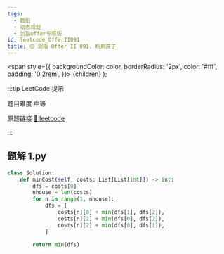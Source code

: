 ```yaml
---
tags:
  - 数组
  - 动态规划
  - 剑指offer专项版
id: leetcode_OfferII091
title: 🟡 剑指 Offer II 091. 粉刷房子
---
```


  <span
    style={{
      backgroundColor: color,
      borderRadius: '2px',
      color: '#fff',
      padding: '0.2rem',
    }}>
    {children}
  </span>
);

:::tip LeetCode 提示

题目难度 <Highlight color="#ffc01e">中等</Highlight>

原题链接 [🔗 leetcode](https://leetcode-cn.com/problems/JEj789/)

:::



## 题解 1.py

```py
class Solution:
    def minCost(self, costs: List[List[int]]) -> int:
        dfs = costs[0]
        nhouse = len(costs)
        for n in range(1, nhouse):
            dfs = [
                costs[n][0] + min(dfs[1], dfs[2]),
                costs[n][1] + min(dfs[0], dfs[2]),
                costs[n][2] + min(dfs[0], dfs[1]),
            ]
        
        return min(dfs)
```


